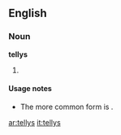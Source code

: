 ==English==

===Noun===
'''tellys'''

# {{nonstandard}} {{plural of|[[telly]]}}

====Usage notes====
* The more common form is {{term|tellies}}.

[[ar:tellys]]
[[it:tellys]]